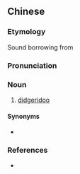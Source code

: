 {{also|蒂杰利多}}
==Chinese==
{{zh-forms|s=蒂杰利多}}

===Etymology===
Sound borrowing from {{etyl|en|zh}} {{m|en|didgeridoo}}

===Pronunciation===
{{zh-pron
|m=dìjiélìduō
|cat=n
}}

===Noun===
{{zh-noun}}

# {{lb|zh|musical instruments}} [[didgeridoo]]

====Synonyms====
* {{zh-l|迪吉里杜管}}

===References===
* {{cite-web
|url=http://www.google.com/search?hl=en&q=%22%E8%92%82%E5%82%91%E5%88%A9%E5%A4%9A%22+%22didgeridoo%22&btnG=Google+Search
|title="蒂傑利多" "didgeridoo"
|work=google search
|language=Mandarin/English
|accessdate=2008-04-06}}